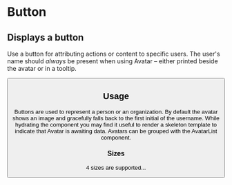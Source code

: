 
<Meta title="Design System|Button" component={Button} />

# Button

## Displays a button

Use a button for attributing actions or content to specific users. The user's name should _always_ be present when using Avatar – either printed beside the avatar or in a tooltip.

<Preview withToolbar>
  <Story name="standard">
    <Button
      text="Click Me"
    />
  </Story>
</Preview>

<Props of={Button} />

## Usage

Buttons are used to represent a person or an organization. By default the avatar shows an image and gracefully falls back to the first initial of the username. While hydrating the component you may find it useful to render a skeleton template to indicate that Avatar is awaiting data. Avatars can be grouped with the AvatarList component.

### Sizes

4 sizes are supported...